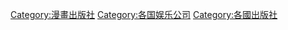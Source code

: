 
[[Category:漫畫出版社|Category:漫畫出版社]]
[[Category:各国娱乐公司|Category:各国娱乐公司]]
[[Category:各國出版社|Category:各國出版社]]